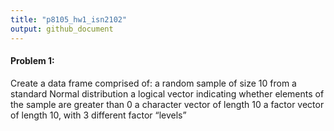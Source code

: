 ```yaml
---
title: "p8105_hw1_isn2102"
output: github_document
---
```


#### Problem 1: 
Create a data frame comprised of:
a random sample of size 10 from a standard Normal distribution
a logical vector indicating whether elements of the sample are greater than 0
a character vector of length 10
a factor vector of length 10, with 3 different factor “levels”

